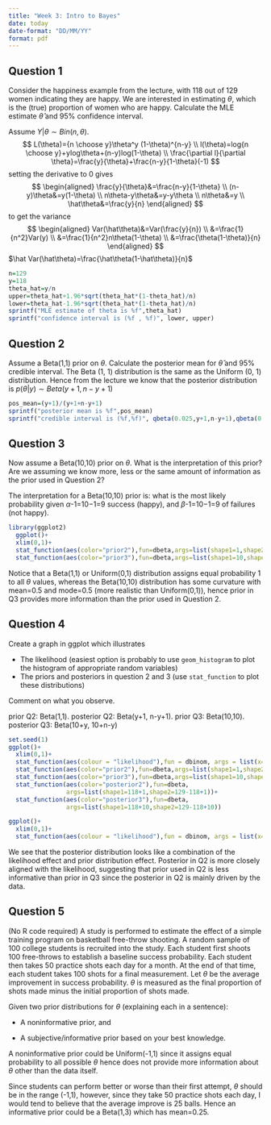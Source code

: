 ```yaml
---
title: "Week 3: Intro to Bayes"
date: today
date-format: "DD/MM/YY"
format: pdf
---
```


## Question 1

Consider the happiness example from the lecture, with 118 out of 129 women indicating they are happy. We are interested in estimating $\theta$, which is the (true) proportion of women who are happy. Calculate the MLE estimate $\hat{\theta}$ and 95% confidence interval. 

Assume $Y|\theta \sim Bin(n, \theta)$.
$$
L(\theta)={n \choose y}\theta^y (1-\theta)^{n-y} \\
l(\theta)=log{n \choose y}+ylog\theta+(n-y)log(1-\theta) \\
\frac{\partial l}{\partial \theta}=\frac{y}{\theta}+\frac{n-y}{1-\theta}(-1)
$$
setting the derivative to 0 gives
$$
\begin{aligned}
\frac{y}{\theta}&=\frac{n-y}{1-\theta} \\
(n-y)\theta&=y(1-\theta) \\
n\theta-y\theta&=y-y\theta \\
n\theta&=y \\
\hat\theta&=\frac{y}{n}
\end{aligned}
$$
to get the variance
$$
\begin{aligned}
Var(\hat\theta)&=Var(\frac{y}{n}) \\
&=\frac{1}{n^2}Var(y) \\
&=\frac{1}{n^2}n\theta(1-\theta) \\
&=\frac{\theta(1-\theta)}{n}
\end{aligned}
$$
$\hat Var(\hat\theta)=\frac{\hat\theta(1-\hat\theta)}{n}$
```r
n=129
y=118
theta_hat=y/n
upper=theta_hat+1.96*sqrt(theta_hat*(1-theta_hat)/n)
lower=theta_hat-1.96*sqrt(theta_hat*(1-theta_hat)/n)
sprintf("MLE estimate of theta is %f",theta_hat)
sprintf("confidence interval is (%f , %f)", lower, upper) 
```

## Question 2

Assume a Beta(1,1) prior on $\theta$. Calculate the posterior mean for $\hat{\theta}$ and 95% credible interval. 
The Beta (1, 1) distribution is the same as the Uniform (0, 1) distribution. Hence from the lecture we know that the posterior distribution is $p(\theta|y) \sim Beta(y+1, n-y+1)$
```r
pos_mean=(y+1)/(y+1+n-y+1)
sprintf("posterior mean is %f",pos_mean)
sprintf("credible interval is (%f,%f)", qbeta(0.025,y+1,n-y+1),qbeta(0.975,y+1,n-y+1))
```


## Question 3

Now assume a Beta(10,10) prior on $\theta$. What is the interpretation of this prior? Are we assuming we know more, less or the same amount of information as the prior used in Question 2?  

The interpretation for a Beta(10,10) prior is: what is the most likely probability given $\alpha$-1=10−1=9 success (happy), and $\beta$-1=10−1=9 of failures (not happy). 
```r
library(ggplot2)
  ggplot()+
  xlim(0,1)+
  stat_function(aes(color="prior2"),fun=dbeta,args=list(shape1=1,shape2=1))+
  stat_function(aes(color="prior3"),fun=dbeta,args=list(shape1=10,shape2=10))
```
Notice that a Beta(1,1) or Uniform(0,1) distribution assigns equal probability 1 to all $\theta$ values, whereas the Beta(10,10) distribution has some curvature with mean=0.5 and mode=0.5 (more realistic than Uniform(0,1)), hence prior in Q3 provides more information than the prior used in Question 2.

## Question 4

Create a graph in ggplot which illustrates

- The likelihood (easiest option is probably to use `geom_histogram` to plot the histogram of appropriate random variables)
- The priors and posteriors in question 2 and 3 (use `stat_function` to plot these distributions)

Comment on what you observe.  

prior Q2: Beta(1,1). 
posterior Q2: Beta(y+1, n-y+1). 
prior Q3: Beta(10,10). 
posterior Q3: Beta(10+y, 10+n-y)
```r
set.seed(1)
ggplot()+
  xlim(0,1)+
  stat_function(aes(colour = "likelihood"),fun = dbinom, args = list(x=y,size=n))+
  stat_function(aes(color="prior2"),fun=dbeta,args=list(shape1=1,shape2=1))+
  stat_function(aes(color="prior3"),fun=dbeta,args=list(shape1=10,shape2=10))+
  stat_function(aes(color="posterior2"),fun=dbeta,
                args=list(shape1=118+1,shape2=129-118+1))+
  stat_function(aes(color="posterior3"),fun=dbeta,
                args=list(shape1=118+10,shape2=129-118+10))

```
```r
ggplot()+
  xlim(0,1)+
  stat_function(aes(colour = "likelihood"),fun = dbinom, args = list(x=y,size=n))
```
We see that the posterior distribution looks like a combination of the likelihood effect and prior distribution effect. Posterior in Q2 is more closely aligned with the likelihood, suggesting that prior used in Q2 is less informative than prior in Q3 since the posterior in Q2 is mainly driven by the data.


## Question 5

(No R code required) A study is performed to estimate the effect of a simple training program on basketball free-throw shooting. A random sample of 100 college students is recruited into the study. Each student first shoots 100 free-throws to establish a baseline success probability. Each student then takes 50 practice shots each day for a month. At the end of that time, each student takes 100 shots for a final measurement. Let $\theta$ be the average improvement in success probability. $\theta$ is measured as the final proportion of shots made minus the initial proportion of shots made. 

Given two prior distributions for $\theta$ (explaining each in a sentence):

- A noninformative prior, and

- A subjective/informative prior based on your best knowledge. 

A noninformative prior could be Uniform(-1,1) since it assigns equal probability to all possible $\theta$ hence does not provide more information about $\theta$ other than the data itself.  

Since students can perform better or worse than their first attempt, $\theta$ should be in the range (-1,1), however, since they take 50 practice shots each day, I would tend to believe that the average improve is 25 balls. Hence an informative prior could be a Beta(1,3) which has mean=0.25.

